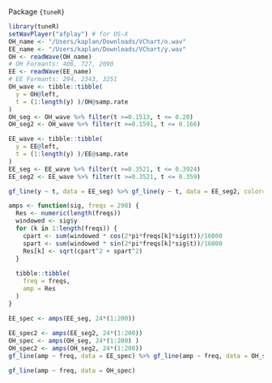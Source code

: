 Package `{tuneR}`

```r
library(tuneR)
setWavPlayer("afplay") # for OS-X
OH_name <- "/Users/kaplan/Downloads/VChart/o.wav"
EE_name <- "/Users/kaplan/Downloads/VChart/y.wav"
OH <- readWave(OH_name)
# OH Formants: 406, 727, 2090
EE <- readWave(EE_name)
# EE Formants: 294, 2343, 3251
OH_wave <- tibble::tibble(
  y = OH@left,
  t = (1:length(y) )/OH@samp.rate
)
OH_seg <- OH_wave %>% filter(t >=0.1513, t <= 0.20) 
OH_seg2 <- OH_wave %>% filter(t >=0.1591, t <= 0.166) 

EE_wave <- tibble::tibble(
  y = EE@left,
  t = (1:length(y) )/EE@samp.rate
)
EE_seg <- EE_wave %>% filter(t >=0.3521, t <= 0.3924) 
EE_seg2 <- EE_wave %>% filter(t >=0.3521, t <= 0.359)

gf_line(y ~ t, data = EE_seg) %>% gf_line(y ~ t, data = EE_seg2, color="red")

amps <- function(sig, freqs = 298) {
  Res <- numeric(length(freqs))
  windowed <- sig$y
  for (k in 1:length(freqs)) {
    cpart <- sum(windowed * cos(2*pi*freqs[k]*sig$t))/16000
    spart <- sum(windowed * sin(2*pi*freqs[k]*sig$t))/16000
    Res[k] <- sqrt(cpart^2 + spart^2)
  }
  
  tibble::tibble(
    freq = freqs,
    amp = Res
  )
}

EE_spec <- amps(EE_seg, 24*(1:200))
                
EE_spec2 <- amps(EE_seg2, 24*(1:200))
OH_spec <- amps(OH_seg, 24*(1:200) )
OH_spec2 <- amps(OH_seg2, 24*(1:200))
gf_line(amp ~ freq, data = EE_spec) %>% gf_line(amp ~ freq, data = OH_spec, color="blue")

gf_line(amp ~ freq, data = OH_spec)
```
